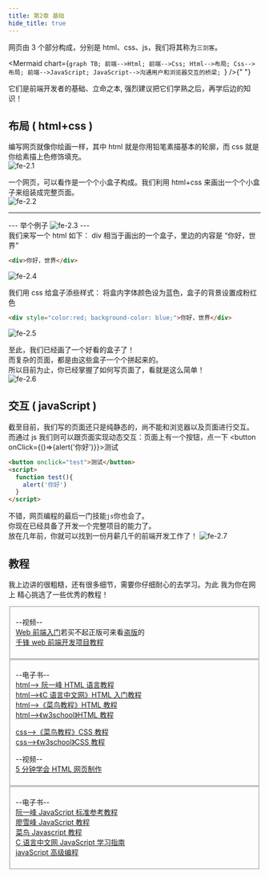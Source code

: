 ```yaml
---
title: 第2章 基础
hide_title: true
---
```



网页由 3 个部分构成，分别是 html、css、js，我们将其称为`三剑客`。

<Mermaid
  chart={`graph TB;
    前端-->Html;
    前端-->Css;
    Html-->布局;
    Css-->布局;
    前端-->JavaScript;
    JavaScript-->沟通用户和浏览器交互的桥梁;
`}
/>{" "}

它们是前端开发者的基础、立命之本, 强烈建议把它们学熟之后，再学后边的知识！

## 布局 ( html+css )

编写网页就像你绘画一样，其中 html 就是你用铅笔素描基本的轮廓，而 css 就是你给素描上色修饰填充。  
![fe-2.1](/img/fe/2.1.jpg)

一个网页，可以看作是一个个小盒子构成。我们利用 html+css 来画出一个个小盒子来组装成完整页面。  
![fe-2.2](/img/fe/2.2.png)

<hr/>

--- 举个例子 ![fe-2.3](/img/fe/2.3.webp) ---   
我们来写一个 html 如下： div 相当于画出的一个盒子，里边的内容是 “你好，世界”    
```html
<div>你好，世界</div>
```
![fe-2.4](/img/fe/2.4.jpg)  




我们用 css 给盒子添些样式： 将盒内字体颜色设为蓝色，盒子的背景设置成粉红色
```html
<div style="color:red; background-color: blue;">你好，世界</div>
```
![fe-2.5](/img/fe/2.5.jpg)  


至此，我们已经画了一个好看的盒子了！   
而复杂的页面，都是由这些盒子一个个拼起来的。   
所以目前为止，你已经掌握了如何写页面了，看就是这么简单！   
![fe-2.6](/img/fe/2.6.webp)  

## 交互 ( javaScript )

截至目前，我们写的页面还只是纯静态的，尚不能和浏览器以及页面进行交互。    
而通过 js 我们则可以跟页面实现动态交互：页面上有一个按钮，点一下
<button onClick={()=>{alert('你好')}}>测试</button>

```html
<button onclick="test">测试</button>
<script>
  function test(){
    alert('你好')
  }
</script>
```
不错，网页编程的最后一门技能`js`你也会了。   
你现在已经具备了开发一个完整项目的能力了。    
放在几年前，你就可以找到一份月薪几千的前端开发工作了！
![fe-2.7](/img/fe/2.7.webp) 

## 教程
我上边讲的很粗糙，还有很多细节，需要你仔细耐心的去学习。为此 我为你在网上 精心挑选了一些优秀的教程！

<Fieldset title="🦜html+css+js">

--视频--  
[Web 前端入门](https://www.bilibili.com/cheese/play/ep7585)若买不起正版可来看[盗版](https://www.aliyundrive.com/s/ypVYReHkhCE)的  
[千锋 web 前端开发项目教程](https://www.bilibili.com/video/BV17z4y1D7Yj)

</Fieldset>

<Fieldset title="🦜html、css">

--电子书--  
[html--> 阮一峰 HTML 语言教程](https://www.bookstack.cn/read/html-tutorial)  
[html-->《C 语言中文网》HTML 入门教程](http://c.biancheng.net/html)  
[html-->《菜鸟教程》HTML 教程](https://www.runoob.com/html)  
[html-->《w3school》HTML 教程](https://www.w3school.com.cn/html/index.asp)

[css-->《菜鸟教程》CSS 教程](https://www.runoob.com/css)  
[css-->《w3school》CSS 教程](https://www.w3school.com.cn/css/index.asp)

--视频--  
[5 分钟学会 HTML 网页制作](https://www.bilibili.com/video/BV14V411Z7Bo)

</Fieldset>

<Fieldset title="🦜javaScript">

--电子书--  
[阮一峰 JavaScript 标准参考教程](http://javascript.ruanyifeng.com)  
[廖雪峰 JavaScript 教程](https://www.liaoxuefeng.com/wiki/1022910821149312)  
[菜鸟 Javascript 教程](https://www.runoob.com/js/js-intro.html)  
[C 语言中文网 JavaScript 学习指南](http://c.biancheng.net/js)  
[javaScript 高级编程](https://dshvv.github.io/red-treasure-book/dist)

</Fieldset>
